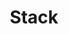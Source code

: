 ---
type: component
category: Layout
title: Stack
description: A stack component used to layout content in a page.
status: todo
---